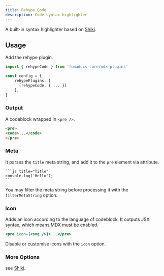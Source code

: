 ```yaml
---
title: Rehype Code
description: Code syntax highlighter
---
```


A built-in syntax highlighter based on [Shiki](https://shiki.style).

## Usage

Add the rehype plugin.

```ts
import { rehypeCode } from 'fumadocs-core/mdx-plugins'

const config = {
    rehypePlugins: [
      [rehypeCode, { ... }]
    ],
}
```

### Output

A codeblock wrapped in `<pre />`.

```html
<pre>
<code>...</code>
</pre>
```

### Meta

It parses the `title` meta string, and add it to the `pre` element via attribute.

````mdx
```js title="Title"
console.log('Hello');
```
````

You may filter the meta string before processing it with the `filterMetaString` option.

### Icon

Adds an icon according to the language of codeblock. It outputs JSX syntax, which means MDX must be enabled.

```jsx
<pre icon={<svg />}>...</pre>
```

Disable or customise icons with the `icon` option.

### More Options

see [Shiki](https://shiki.style).
